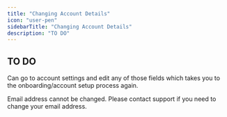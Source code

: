 ```yaml
---
title: "Changing Account Details"
icon: "user-pen"
sidebarTitle: "Changing Account Details"
description: "TO DO"
---
```


## TO DO

Can go to account settings and edit any of those fields which takes you to the onboarding/account setup process again.

Email address cannot be changed. Please contact support if you need to change your email address.